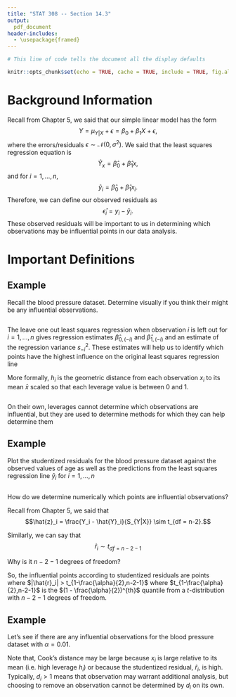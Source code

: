 ---
title: "STAT 308 -- Section 14.3"
output: 
  pdf_document
header-includes:
  - \usepackage{framed}
---

```{r setup, include = FALSE}
# This line of code tells the document all the display defaults

knitr::opts_chunk$set(echo = TRUE, cache = TRUE, include = TRUE, fig.align="center",warnings = FALSE,fig.width = 5,fig.height=3)
```

# Background Information

Recall from Chapter 5, we said that our simple linear model has the form $$Y = \mu_{Y|X} + \epsilon = \beta_0 + \beta_1X + \epsilon,$$ where the errors/residuals $\epsilon \sim \mathcal{N}(0,\sigma^2)$.  We said that the least squares regression equation is $$\hat{Y}_x = \hat{\beta}_0 + \hat{\beta}_1 x,$$ and for $i = 1,\dots,n$,  $$\hat{y}_i = \hat{\beta}_0 + \hat{\beta}_1 x_i.$$  Therefore, we can define our observed residuals as $$\hat{\epsilon}_i = y_i - \hat{y}_i.$$  These observed residuals will be important to us in determining which observations may be influential points in our data analysis.

# Important Definitions

\begin{framed}
\textbf{Influential Observations}: Observations that \textit{may} influence the estimation of the least squares regression line.
\end{framed}

## Example

Recall the blood pressure dataset.  Determine visually if you think their might be any influential observations.

```{r}
```

\begin{framed}
\textbf{Leave One Out Regression}: A new regression line where one observation is intentionally left out.
\end{framed}

The leave one out least squares regression when observation $i$ is left out for $i = 1,\dots,n$ gives regression estimates $\hat{\beta}_{0,(-i)}$ and $\hat{\beta}_{1,(-i)}$ and an estimate of the regression variance $s_{-i}^2$.  These estimates will help us to identify which points have the highest influence on the original least squares regression line

\begin{framed}
\textbf{Leverage}: ($h_i$)
A measure of the extremeness of the observed explanatory variables to their means
\end{framed}

More formally, $h_i$ is the geometric distance from each observation $x_i$ to its mean $\bar{x}$ scaled so that each leverage value is between 0 and 1.

```{r}
```

On their own, leverages cannot determine which observations are influential, but they are used to determine methods for which they can help determine them

\begin{framed}
\textbf{Standardized Residuals}: $\hat{z}_i$, the observed residuals scaled by the estimate of the regression standard deviation $$\hat{z}_i = \frac{\hat{\epsilon}_i}{s_{Y|X}}$$
\end{framed}

\begin{framed}
\textbf{Studentized Residuals}: $\hat{r}_i$, the standardized residual scaled by a factor related to the leverage $$\hat{r}_i = \frac{\hat{z}_i}{\sqrt{1 - h_i}} = \frac{\hat{\epsilon}_i}{s_{Y|X}\sqrt{1 - h_i}}$$
\end{framed}

## Example

Plot the studentized residuals for the blood pressure dataset against the observed values of age as well as the predictions from the least squares regression line $\hat{y}_i$ for $i = 1,\dots,n$

```{r}

```

How do we determine numerically which points are influential observations?  

Recall from Chapter 5, we said that $$\hat{z}_i = \frac{Y_i - \hat{Y}_i}{S_{Y|X}} \sim t_{df = n-2}.$$

Similarly, we can say that $$\hat{r}_i \sim t_{df = n-2-1}$$

Why is it $n-2-1$ degrees of freedom?



So, the influential points according to studentized residuals are points where $|\hat{r}_i| > t_{1-\frac{\alpha}{2},n-2-1}$ where $t_{1-\frac{\alpha}{2},n-2-1}$ is the $(1 - \frac{\alpha}{2})^{th}$ quantile from a $t$-distribution with $n-2-1$ degrees of freedom.

## Example

Let's see if there are any influential observations for the blood pressure dataset with $\alpha = 0.01$.

\begin{framed}
\textbf{Cook's Distance}: A measure of how much the regression coefficients change when an observation is deleted. $$d_i = (\hat{\beta}_0 - \hat{\beta}_{0,(-i)})^2 + (\hat{\beta}_1 - \hat{\beta}_{1,(-i)})^2$$ $=r_i \left(\frac{1}{2}\right)\left(\frac{h_i}{1-h_i}\right)$
\end{framed}

Note that, Cook's distance may be large because $x_i$ is large relative to its mean (i.e. high leverage $h_i$) or because the studentized residual, $\hat{r}_i$, is high.  Typically, $d_i > 1$ means that observation may warrant additional analysis, but choosing to remove an observation cannot be determined by $d_i$ on its own.







